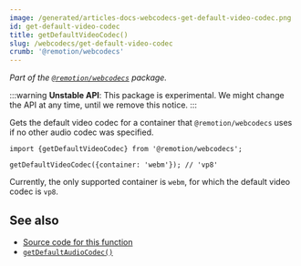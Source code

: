 ```yaml
---
image: /generated/articles-docs-webcodecs-get-default-video-codec.png
id: get-default-video-codec
title: getDefaultVideoCodec()
slug: /webcodecs/get-default-video-codec
crumb: '@remotion/webcodecs'
---
```


_Part of the [`@remotion/webcodecs`](/docs/webcodecs) package._

:::warning
**Unstable API**: This package is experimental. We might change the API at any time, until we remove this notice.
:::

Gets the default video codec for a container that `@remotion/webcodecs` uses if no other audio codec was specified.

```tsx twoslash title="Get the default video codec for a container"
import {getDefaultVideoCodec} from '@remotion/webcodecs';

getDefaultVideoCodec({container: 'webm'}); // 'vp8'
```

Currently, the only supported container is `webm`, for which the default video codec is `vp8`.

## See also

- [Source code for this function](https://github.com/remotion-dev/remotion/blob/main/packages/webcodecs/src/get-default-video-codec.ts)
- [`getDefaultAudioCodec()`](/docs/webcodecs/get-default-audio-codec)

